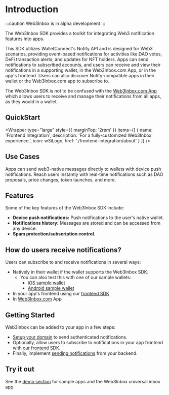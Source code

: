 
# Introduction

:::caution
Web3Inbox is in alpha development
:::

The Web3Inbox SDK provides a toolkit for integrating Web3 notification features into apps.

This SDK utilizes WalletConnect's Notify API and is designed for Web3 scenarios, providing event-based notifications for activities like DAO votes, DeFi transaction alerts, and updates for NFT holders. Apps can send notifications to subscribed accounts, and users can receive and view their notifications in a supporting wallet, in the Web3Inbox.com App, or in the app's frontend. Users can also discover Notify-compatible apps in their wallet or the Web3Inbox.com app to subscribe to.

The Web3Inbox SDK is not to be confused with the [Web3Inbox.com App](https://app.web3inbox.com) which allows users to receive and manage their notifications from all apps, as they would in a wallet.

## QuickStart

<Wrapper
  type="large"
  style={{
    marginTop: '2rem'
  }}
  items={[
    {
      name: 'Frontend Integration',
      description: 'For a fully-customized Web3Inbox experience.',
      icon: w3iLogo,
      href: './frontend-integration/about'
    }
  ]}
/>

## Use Cases

Apps can send web3-native messages directly to wallets with device push notifications. Reach users instantly with real-time notifications such as DAO proposals, price changes, token launches, and more.

## Features

Some of the key features of the Web3Inbox SDK include:

- **Device push notifications:** Push notifications to the user's native wallet.
- **Notifications history:** Messages are stored and can be accessed from any device.
- **Spam protection/subscription control.**

## How do users receive notifications?

Users can subscribe to and receive notifications in several ways:
- Natively in their wallet if the wallet supports the Web3Inbox SDK.
  - You can also test this with one of our sample wallets:
    - [iOS sample wallet](https://testflight.apple.com/join/09bTAryp)
    - [Android sample wallet](https://appdistribution.firebase.dev/i/d2c86e879abd5a86)
- In your app's frontend using our [frontend SDK](frontend-integration/about)
- In [Web3Inbox.com](https://app.web3inbox.com) App

## Getting Started

Web3Inbox can be added to your app in a few steps:

- [Setup your domain](domain-setup) to send authenticated notifications.
- Optionally, allow users to subscribe to notifications in your app frontend with our [frontend SDK](frontend-integration/about).
- Finally, implement [sending notifications](sending-notifications) from your backend.

## Try it out

See the [demo section](demo) for sample apps and the Web3Inbox universal inbox app.
